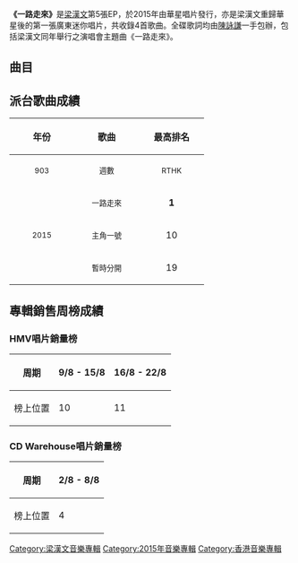 {{Infobox Album 
| Name		= 一路走來
| Type		= [[EP|EP]]
| Artist	= [[梁漢文|梁漢文]] 
| Cover		= 梁漢文 一路走來.jpg
| Released	= 2015年8月4日
| Length	= 17:28
| Genre		= [[粵語流行音樂|粵語流行音樂]] 
| Label		= [[華星唱片|華星唱片]]
| Producer	= 
| Last album	= [[聽后感|聽-{后}-感]]<br>(2014)
| This album	= '''一路走來'''<br>(2015)
| Next album	= [[梁漢文我的另一半音樂會#現場專輯|梁漢文我的另一半音樂會2017]]<br>(2017)
}}

'''《一路走來》'''是[[梁漢文|梁漢文]]第5張EP，於2015年由華星唱片發行，亦是梁漢文重歸華星後的第一張廣東迷你唱片，共收錄4首歌曲。全碟歌詞均由[[陳詠謙|陳詠謙]]一手包辦，包括梁漢文同年舉行之演唱會主題曲《一路走來》。

==曲目==
{{Tracklist
| collapsed = 
| headline = 
| font_size = 
| total_length = 17:28

| all_lyrics = [[陳詠謙|陳詠謙]]

| extra_column = 

| title1 = 一路走來
| music1 = [[側田|側田]]
| arranger1 = [[Tat_For_T2_Productions|Tat For T2 Productions]]<br>側田
| producer1 = 側田
| longnote1 = 
| length1 = 3:33

| title2 = 主角一號
| music2 = [[伍樂城|伍樂城]]
| arranger2 = 伍樂城
| producer2 = 伍樂城
| longnote2 = 
| length2 = 4:45

| title3 = 暫時分開
| music3 = [[Eric_Kwok|Eric Kwok]]
| arranger3 = [[林知秋|林知秋]]
| producer3 = Eric Kwok
| longnote3 = 
| length3 = 4:26

| title4 = 回到當初
| music4 = [[雷頌德|雷頌德]]
| arranger4 = 雷頌德
| producer4 = 雷頌德
| longnote4 = 
| length4 = 4:43
}}

{{tracklist
| headline        = DVD
| title1          = 一路走來 MV
| title2          = 主角一號 MV
}}

==派台歌曲成績==
{| class="wikitable"
!align="center" rowspan="2" | 年份
!align="center" rowspan="2" | 歌曲
!align="center" colspan="8" | 最高排名
|-
!width="100"|<small>903</small> !! width="100"|<small>週數</small> !! width="100"|<small>RTHK</small> !! width="100"|<small>週數</small> !! width="100"|<small>997</small> !! width="100"|<small>週數</small> !! width="100"|<small>TVB</small> !! width="100"|<small>週數</small>
|-
|align="center" rowspan="3"|<small>2015</small> ||align="center"| <small>一路走來</small> ||align="center"| '''1''' ||align="center"| 8 ||align="center"| 3 ||align="center"| 5 ||align="center"| 2 ||align="center"| 7 ||align="center"| 4 ||align="center"| 3
|-
|align="center"| <small>主角一號</small> ||align="center"| 10 ||align="center"| 5 ||align="center"| 6 ||align="center"| 7 ||align="center"| - ||align="center"| - ||align="center"| 9 ||align="center"| 2
|-
|align="center"| <small>暫時分開</small> ||align="center"| 19 ||align="center"| 1 ||align="center"| 6 ||align="center"| 4 ||align="center"| 2 ||align="center"| 4 ||align="center"| - ||align="center"| -
|}

==專輯銷售周榜成績==
===HMV唱片銷量榜===
{|class="wikitable"
!周期!!9/8 - 15/8!!16/8 - 22/8
|-
!榜上位置!!10!!11
|}

===CD Warehouse唱片銷量榜===
{|class="wikitable"
!周期!!2/8 - 8/8
|-
!榜上位置!!4
|}

{{梁漢文}}
[[Category:梁漢文音樂專輯|Category:梁漢文音樂專輯]]
[[Category:2015年音樂專輯|Category:2015年音樂專輯]]
[[Category:香港音樂專輯|Category:香港音樂專輯]]